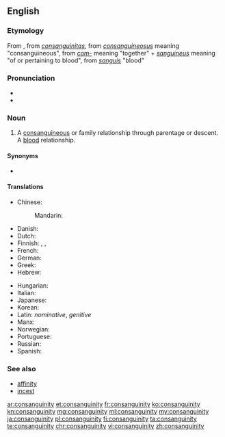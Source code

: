 ==English==
{{wikipedia}}

===Etymology===
From {{etyl|frm|en}} {{term|consanguinité|lang=frm}}, from {{etyl|la|en}} ''[[consanguinitas]]'', from ''[[consanguineosus]]'' meaning "consanguineous", from ''[[com-]]'' meaning "together" + ''[[sanguineus]]'' meaning "of or pertaining to blood", from ''[[sanguis]]'' "blood"

===Pronunciation===
* {{IPA|/kɑnsæŋˈɡwɪnɪti/}}
* {{audio|en-us-consanguinity.ogg|Audio (US)}}

===Noun===
{{en-noun|~|consanguinities}}

# A [[consanguineous]] or family relationship through parentage or descent.  A [[blood]] relationship.

====Synonyms====
* {{l|en|same-bloodedness}}

====Translations====
{{trans-top|a blood relationship}}
* Chinese:
*: Mandarin: {{t+|cmn|同族|tr=tóngzú|sc=Hans}}
* Danish: {{t|da|konsangvinitet}}
* Dutch: {{t+|nl|bloedverwantschap|f}}
* Finnish: {{t|fi|verisukulaisuus}}, {{t|fi|veriheimolaisuus}}, {{t|fi|veriveljeys}}
* French: {{t+|fr|consanguinité|f}}
* German: {{t|de|Blutsverwandtschaft|f}}
* Greek: {{t|el|συγγένεια εξ αίματος}}
* Hebrew: {{t|he|קרבת-דם|tr=qirvat-dam|sc=Hebr}}
{{trans-mid}}
* Hungarian: {{t|hu|vérrokonság}}
* Italian: {{t|it|consanguinità}}
* Japanese: {{t|ja|血族|tr=ketsuzoku|sc=Jpan}}
* Korean: {{t|ko|동족|tr=dongjok}}
* Latin: {{t|la|cōnsanguinitās|f}} ''nominative'', {{t|la|cōnsanguinitātis}} ''genitive''
* Manx: {{t|gv|mooinjerys folley|m}}
* Norwegian: {{t|no|konsangvinitet|m}}
* Portuguese: {{t+|pt|consanguinidade}}
* Russian: {{t|ru|кро́вные у́зы|f-p|sc=Cyrl}}
* Spanish: {{t|es|consanguinidad|f}}
{{trans-bottom}}

===See also===
* [[affinity]]
* [[incest]]

[[ar:consanguinity]]
[[et:consanguinity]]
[[fr:consanguinity]]
[[ko:consanguinity]]
[[kn:consanguinity]]
[[mg:consanguinity]]
[[ml:consanguinity]]
[[my:consanguinity]]
[[ja:consanguinity]]
[[pl:consanguinity]]
[[fi:consanguinity]]
[[ta:consanguinity]]
[[te:consanguinity]]
[[chr:consanguinity]]
[[vi:consanguinity]]
[[zh:consanguinity]]